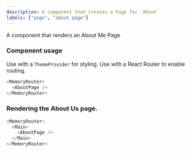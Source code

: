 ```yaml
---
description: A component that creates a Page for `About`
labels: ["page", "about page"]
---
```



A component that renders an About Me Page

### Component usage

Use with a `ThemeProvider` for styling.
Use with a React Router to enable routing.

```js
<MemoryRouter>
  <AboutPage />
</MemoryRouter>
```

### Rendering the About Us page.

```js live
<MemoryRouter>
  <Main>
    <AboutPage />
  </Main>
</MemoryRouter>
```
